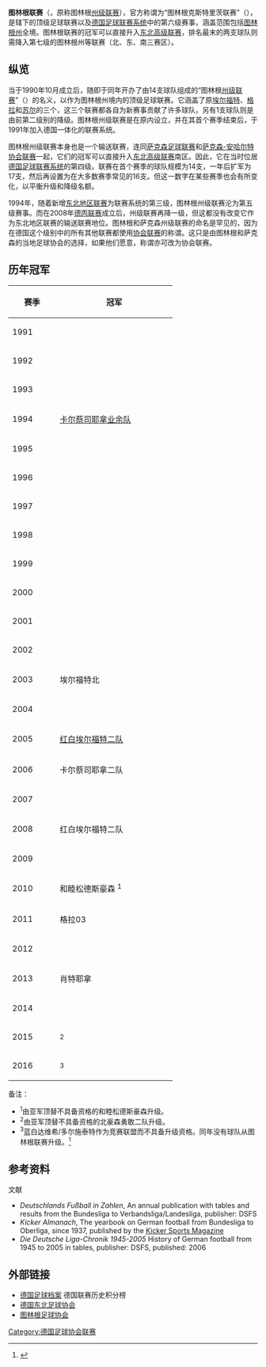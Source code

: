 {{noteTA|G1=足球|G2=德甲|G3=德乙|G4=uefa|G5=地名}}
{{Infobox football league
|name           = 图林根足球联赛
|image          = Karte-DFB-Regionalverbände-TH.png
| pixels     = 180px
| alt        = 图林根联赛涵盖范围
|country        = {{flag|Germany}}
|state          = {{flag|Thuringia}}
|confed         = {{link-de|图林根足球协会|Thüringer Fußball-Verband}}
|founded        = 1990年
|teams          = 16
|divisions      = 
|promotion      = [[德国足球东北高级联赛|东北高级联赛]]
|relegation     = 图林根州等联赛（3赛区）
|level          = [[德国足球联赛系统|第 6 级]]
|season         = 
|champions      = 
|website        = 
|current        = 
}}
'''图林根联赛'''（{{lang-de|'''Thüringenliga'''}}，原称图林根[[州级联赛|州级联赛]]），官方称谓为“图林根克斯特里茨联赛”（{{lang|de|''Köstritzer-Liga Thüringen''}}），是{{link-de|图林根足球协会|Thüringer Fußball-Verband}}辖下的顶级足球联赛以及[[德国足球联赛系统|德国足球联赛系统]]中的第六级赛事，涵盖范围包括[[图林根州|图林根州]]全境。图林根联赛的冠军可以直接升入[[德国足球东北高级联赛|东北高级联赛]]，排名最末的两支球队则需降入第七级的图林根州等联赛（北、东、南三赛区）。

==纵览==
当{{link-de|图林根足球协会|Thüringer Fußball-Verband}}于1990年10月成立后，随即于同年开办了由14支球队组成的“图林根[[州级联赛|州级联赛]]”（{{lang|de|''Landesliga Thüringen''}}）的名义，以作为图林根州境内的顶级足球联赛。它涵盖了原[[埃尔福特|埃尔福特]]、[[格拉|格拉]]和[[苏尔_(德国)|苏尔]]的三个{{link-de|行政区联赛 (东德足球)|Bezirksliga (DDR-Fußball)|行政区联赛}}，这三个联赛都各自为新赛事贡献了许多球队，另有1支球队则是由前第二级别的{{link-de|东德联赛|DDR-Liga}}降级。图林根州级联赛是在原{{link-en|东德足球联赛系统|East German football league system}}内设立，并在其首个赛季结束后，于1991年加入德国一体化的联赛系统。

图林根州级联赛本身也是一个输送联赛，连同[[萨克森足球联赛|萨克森足球联赛]]和[[萨克森-安哈尔特足球协会联赛|萨克森-安哈尔特协会联赛]]一起，它们的冠军可以直接升入[[德国足球东北高级联赛|东北高级联赛]]南区。因此，它在当时位居[[德国足球联赛系统|德国足球联赛系统]]的第四级。联赛在首个赛季的球队规模为14支，一年后扩军为17支，然后再设置为在大多数赛季常见的16支。但这一数字在某些赛季也会有所变化，以平衡升级和降级名额。

1994年，随着新增[[德国足球东北地区联赛|东北地区联赛]]为联赛系统的第三级，图林根州级联赛沦为第五级赛事。而在2008年[[德丙联赛|德丙联赛]]成立后，州级联赛再降一级，但这都没有改变它作为东北地区联赛的输送联赛地位。图林根和萨克森州级联赛的命名是罕见的，因为在德国这个级别中的所有其他联赛都使用[[协会联赛|协会联赛]]的称谓。这只是由图林根和萨克森的当地足球协会的选择，如果他们愿意，称谓亦可改为协会联赛。

==历年冠军==
{| class="wikitable"
|- align="center" bgcolor="#dfdfdf"
!width="80"| 赛季
!width="220"| 冠军
|-
|1991
|{{link-de|措伊伦罗达发动机|FC Motor Zeulenroda|措伊伦罗达}}
|-
|1992
|{{link-de|冯克维克克莱达|SV Funkwerk Kölleda}}
|-
|1993
|{{link-de|苏尔第一体育俱乐部|1. Suhler SV|苏尔}}
|-
|1994
|[[卡尔蔡司耶拿二队|卡尔蔡司耶拿业余队]]
|-
|1995
|{{link-de|魏玛1903|SC 1903 Weimar}}
|-
|1996
|{{link-de|卡拉1910|SV 1910 Kahla}}
|-
|1997
|{{link-de|肖特耶拿|SV Schott Jena|耶拿玻璃}}
|-
|1998
|{{link-de|埃尔福特北|FC Erfurt Nord}}
|-
|1999
|{{link-de|格拉第一体育俱乐部|1. SV Gera|格拉}}
|-
|2000
|{{link-de|和睦松德斯豪森|BSV Eintracht Sondershausen}}
|-
|2001
|{{link-de|哥达勇敢|FSV Wacker 03 Gotha}}
|-
|2002
|{{link-de|珀斯内克运动竞赛俱乐部|VfB Pößneck|珀斯内克}}
|-
|2003
|埃尔福特北
|-
|2004
|{{link-de|莫伊塞尔维茨齐普森多夫足球俱乐部|ZFC Meuselwitz|莫伊塞尔维茨}}
|-
|2005
|[[红白埃尔福特二队|红白埃尔福特二队]]
|-
|2006
|卡尔蔡司耶拿二队
|-
|2007
|{{link-de|格拉03|1. FC Gera 03}}
|-
|2008
|红白埃尔福特二队
|-
|2009
|{{link-de|肖特耶拿|SV Schott Jena}}
|-
|2010
|和睦松德斯豪森 <sup>1</sup>
|-
|2011
|格拉03
|-
|2012
|{{link-de|北豪森勇敢|Wacker Nordhausen}}
|-
|2013
|肖特耶拿
|-
|2014
|{{link-de|艾森纳赫足球俱乐部|FC Eisenach|艾森纳赫}}
|-
|2015
|{{link-en|北豪森勇敢二队|Wacker Nordhausen II}} <sup>2</sup>
|-
|2016
|{{link-de|蓝白达维希/多尔施泰特|FC Blau-Weiß Dachwig/Döllstädt}} <sup>3</sup>
|}
备注：
*<sup>1</sup>由亚军{{link-de|哥达勇敢|FSV Wacker 03 Gotha}}顶替不具备资格的和睦松德斯豪森升级。
*<sup>2</sup>由亚军{{link-de|威斯穆特格拉|BSG Wismut Gera}}顶替不具备资格的北豪森勇敢二队升级。
*<sup>3</sup>蓝白达维希/多尔施泰特作为竞赛联盟而不具备升级资格。同年没有球队从图林根联赛升级。<ref>{{Internetquelle | url=http://www.nofv-online.de/fileadmin/user_upload/8_service/downloads/amtliche/2016/02_IN.pdf | titel=Bewerbungen für die Herren-Oberliga 2016/2017 | werk=Amtliche Mitteilungen Nr. 02/2015 | seiten=6 | datum=2016-04-29 | zugriff=2016-06-12 | format=PDF | archiv-url=https://web.archive.org/web/20160517130012/http://www.nofv-online.de/fileadmin/user_upload/8_service/downloads/amtliche/2016/02_IN.pdf | archiv-datum=2016-05-17 }} {{Wayback|url=http://www.nofv-online.de/fileadmin/user_upload/8_service/downloads/amtliche/2016/02_IN.pdf |date=20160517130012 }}</ref>

==参考资料==
{{reflist}}

;文献
* ''Deutschlands Fußball in Zahlen'', An annual publication with tables and results from the Bundesliga to Verbandsliga/Landesliga, publisher: DSFS
* ''Kicker Almanach'', The yearbook on German football from Bundesliga to Oberliga, since 1937, published by the [[踢球者|Kicker Sports Magazine]]
* ''Die Deutsche Liga-Chronik 1945-2005'' History of German football from 1945 to 2005 in tables, publisher: DSFS, published: 2006

== 外部链接 ==
* [http://www.f-archiv.de/ 德国足球档案]{{Wayback|url=http://www.f-archiv.de/ |date=20181002180000 }} 德国联赛历史积分榜
* [http://www.nofv-online.de/ 德国东北足球协会]{{Wayback|url=http://www.nofv-online.de/ |date=20161028014438 }}
* [http://www.tfv-erfurt.de/ 图林根足球协会]{{Wayback|url=http://www.tfv-erfurt.de/ |date=20161222134246 }}

{{德國足球}}

[[Category:德国足球协会联赛|Category:德国足球协会联赛]]